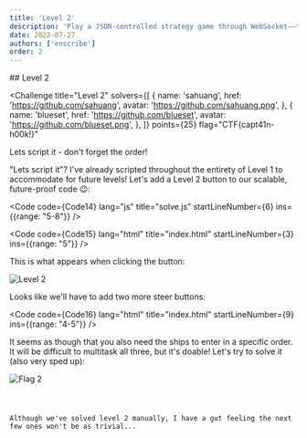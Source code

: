 ```yaml
---
title: 'Level 2'
description: 'Play a JSON-controlled strategy game through WebSocket——this is the Hacky Holidays 2022 programming challenge “Port Authority.”'
date: 2022-07-27
authors: ['enscribe']
order: 2
---
```



<div class="invisible h-0! [&+*]:mt-0 [&+*_*]:mt-0">
## Level 2
</div>

<Challenge
  title="Level 2"
  solvers={[
    {
      name: 'sahuang',
      href: 'https://github.com/sahuang',
      avatar: 'https://github.com/sahuang.png',
    },
    {
      name: 'blueset',
      href: 'https://github.com/blueset',
      avatar: 'https://github.com/blueset.png',
    },
  ]}
  points={25}
  flag="CTF{capt41n-h00k!}"
>
  Lets script it - don't forget the order!
</Challenge>

"Lets script it"? I've already scripted throughout the entirety of Level 1 to accommodate for future levels! Let's add a Level 2 button to our scalable, future-proof code 😉:


<Code code={Code14} lang="js" title="solve.js" startLineNumber={6} ins={{range: "5-8"}} />


<Code code={Code15} lang="html" title="index.html" startLineNumber={3} ins={{range: "5"}} />

This is what appears when clicking the button:

![Level 2](assets/level2.gif)

Looks like we'll have to add two more steer buttons:


<Code code={Code16} lang="html" title="index.html" startLineNumber={9} ins={{range: "4-5"}} />

It seems as though that you also need the ships to enter in a specific order. It will be difficult to multitask all three, but it's doable! Let's try to solve it (also very sped up):

![Flag 2](assets/flag2.gif)


<Code code={Code17} lang="ansi" mark="CTF{capt41n-h00k!}" />

Although we've solved level 2 manually, I have a gut feeling the next few ones won't be as trivial...
